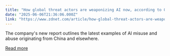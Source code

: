 ```yaml
---
title: "How global threat actors are weaponizing AI now, according to OpenAI"
date: "2025-06-06T21:36:06.000Z"
link: "https://www.zdnet.com/article/how-global-threat-actors-are-weaponizing-ai-now-according-to-openai/"
---
```


The company's new report outlines the latest examples of AI misuse and abuse originating from China and elsewhere.

[Read more](https://www.zdnet.com/article/how-global-threat-actors-are-weaponizing-ai-now-according-to-openai/)
